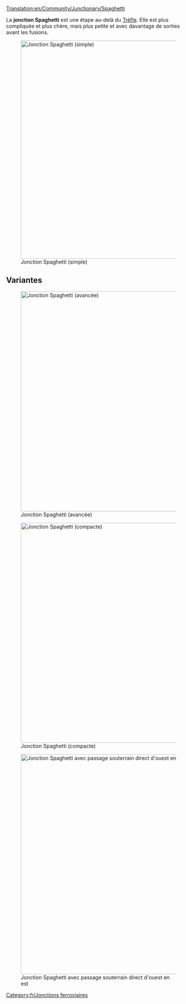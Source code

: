 [[Translation:en/Community/Junctionary/Spaghetti]]

{{fr/Menu de Croisements}}
La '''jonction Spaghetti''' est une étape au-delà du [[fr/Trash/Trèfle|Trèfle]]. Elle est plus compliquée et plus chère, mais plus petite et avec davantage de sorties avant les fusions.

[[File:en/Spaghetti.png|none|thumb|595px|Jonction Spaghetti (simple)]]

{{fr/Critère de jonction|Cher|3|1|0|1|1|1|1|0|0|2|0||Les trains en panne n'affectent que les virages à gauche sur un axe.|
*Gère un grand nombre de trains à la fois
*Fonctionne comme un demi-tour dans 2 des 4 directions principales
*Occupe un grand espace
*Les trains se rencontrent avant de se séparer, sur un axe
*Faites en sorte que votre train le plus long puisse tenir complètement dans une des voies tournant sans bloquer la ligne principale derrière lui
*Zone: 16 x 16
}}

==Variantes==
[[File:en/Spaghetti 2.png|none|thumb|600px|Jonction Spaghetti (avancée)]]

[[File:en/spaghetti compact.jpeg|none|thumb|600px|Jonction Spaghetti (compacte)]]

[[File:en/altered spaghetti.png|none|thumb|600px|Jonction Spaghetti avec passage souterrain direct d'ouest en est]]

[[Category:fr/Jonctions ferroviaires]]